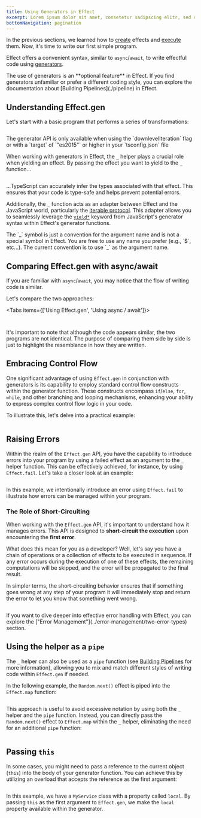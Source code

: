 ```yaml
---
title: Using Generators in Effect
excerpt: Lorem ipsum dolor sit amet, consetetur sadipscing elitr, sed diam nonumy eirmod tempor invidunt ut labore.
bottomNavigation: pagination
---
```


In the previous sections, we learned how to [create](./creating-effects) effects and [execute](./running-effects) them. Now, it's time to write our first simple program.

Effect offers a convenient syntax, similar to `async`/`await`, to write effectful code using [generators](https://developer.mozilla.org/en-US/docs/Web/JavaScript/Reference/Global_Objects/Generator).

<Idea>
  The use of generators is an **optional feature** in Effect. If you find generators unfamiliar or prefer a different coding style, you can explore the
  documentation about [Building Pipelines](./pipeline) in Effect.
</Idea>

## Understanding Effect.gen

Let's start with a basic program that performs a series of transformations:

```ts file=<rootDir>/src/essentials/using-generators/first-program-gen.ts

```

<Warning>
  The generator API is only available when using the `downlevelIteration` flag or with a `target` of `"es2015"` or higher in your `tsconfig.json` file
</Warning>

When working with generators in Effect, the `_` helper plays a crucial role when yielding an effect.
By passing the effect you want to yield to the `_` function...

```ts /task1/ /task2/ /divide(a, b)/ file=<rootDir>/src/essentials/using-generators/first-program-gen.ts#L16-L22

```

...TypeScript can accurately infer the types associated with that effect. This ensures that your code is type-safe and helps prevent potential errors.

Additionally, the `_` function acts as an adapter between Effect and the JavaScript world, particularly the [iterable protocol](https://developer.mozilla.org/en-US/docs/Web/JavaScript/Reference/Iteration_protocols). This adapter allows you to seamlessly leverage the [`yield*`](https://developer.mozilla.org/en-US/docs/Web/JavaScript/Reference/Operators/yield*) keyword from JavaScript's generator syntax within Effect's generator functions.

<Info>
  The `_` symbol is just a convention for the argument name and is not a special symbol in Effect. You are free to use any name you prefer (e.g., `$`,
  etc...). The current convention is to use `_` as the argument name.
</Info>

## Comparing Effect.gen with async/await

If you are familiar with `async`/`await`, you may notice that the flow of writing code is similar.

Let's compare the two approaches:

<Tabs items={['Using Effect.gen', 'Using async / await']}>
  <Tab>

```ts file=<rootDir>/src/essentials/using-generators/first-program-gen.ts#L3-

```

  </Tab>
  <Tab>

```ts file=<rootDir>/src/essentials/using-generators/first-program-async-await.ts

```

  </Tab>
</Tabs>

It's important to note that although the code appears similar, the two programs are not identical. The purpose of comparing them side by side is just to highlight the resemblance in how they are written.

## Embracing Control Flow

One significant advantage of using `Effect.gen` in conjunction with generators is its capability to employ standard control flow constructs within the generator function. These constructs encompass `if`/`else`, `for`, `while`, and other branching and looping mechanisms, enhancing your ability to express complex control flow logic in your code.

To illustrate this, let's delve into a practical example:

```ts file=<rootDir>/src/essentials/using-generators/control-flow.ts

```

## Raising Errors

Within the realm of the `Effect.gen` API, you have the capability to introduce errors into your program by using a failed effect as an argument to the `_` helper function. This can be effectively achieved, for instance, by using `Effect.fail`. Let's take a closer look at an example:

```ts file=<rootDir>/src/essentials/using-generators/fail.ts

```

In this example, we intentionally introduce an error using `Effect.fail` to illustrate how errors can be managed within your program.

### The Role of Short-Circuiting

When working with the `Effect.gen` API, it's important to understand how it manages errors.
This API is designed to **short-circuit the execution** upon encountering the **first error**.

What does this mean for you as a developer? Well, let's say you have a chain of operations or a collection of effects to be executed in sequence. If any error occurs during the execution of one of these effects, the remaining computations will be skipped, and the error will be propagated to the final result.

In simpler terms, the short-circuiting behavior ensures that if something goes wrong at any step of your program it will immediately stop and return the error to let you know that something went wrong.

```ts file=<rootDir>/src/essentials/using-generators/short-circuiting.ts

```

<Info>
  If you want to dive deeper into effective error handling with Effect, you can explore the ["Error Management"](../error-management/two-error-types)
  section.
</Info>

## Using the helper as a `pipe`

The `_` helper can also be used as a `pipe` function (see [Building Pipelines](./pipeline.mdx) for more information), allowing you to mix and match different styles of writing code within `Effect.gen` if needed.

In the following example, the `Random.next()` effect is piped into the `Effect.map` function:

```ts {5-6} file=<rootDir>/src/essentials/using-generators/helper-as-pipe.ts

```

This approach is useful to avoid excessive notation by using both the `_` helper and the `pipe` function. Instead, you can directly pass the `Random.next()` effect to `Effect.map` within the `_` helper, eliminating the need for an additional `pipe` function:

```ts /pipe/ file=<rootDir>/src/essentials/using-generators/helper-as-pipe-redundant-pipe.ts#L3-

```

## Passing `this`

In some cases, you might need to pass a reference to the current object (`this`) into the body of your generator function. You can achieve this by utilizing an overload that accepts the reference as the first argument:

```ts /this/ file=<rootDir>/src/essentials/using-generators/this.ts

```

In this example, we have a `MyService` class with a property called `local`. By passing `this` as the first argument to `Effect.gen`, we make the `local` property available within the generator.

